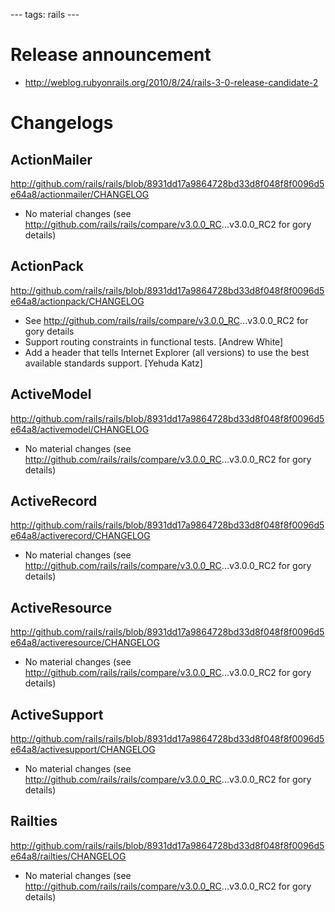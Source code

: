 ---
tags: rails
---
= Release announcement =

* http://weblog.rubyonrails.org/2010/8/24/rails-3-0-release-candidate-2

= Changelogs =

== ActionMailer ==

http://github.com/rails/rails/blob/8931dd17a9864728bd33d8f048f8f0096d5e64a8/actionmailer/CHANGELOG

* No material changes (see http://github.com/rails/rails/compare/v3.0.0_RC...v3.0.0_RC2 for gory details)

== ActionPack ==

http://github.com/rails/rails/blob/8931dd17a9864728bd33d8f048f8f0096d5e64a8/actionpack/CHANGELOG

* See http://github.com/rails/rails/compare/v3.0.0_RC...v3.0.0_RC2 for gory details
* Support routing constraints in functional tests. [Andrew White]
* Add a header that tells Internet Explorer (all versions) to use the best available standards support. [Yehuda Katz]

== ActiveModel ==

http://github.com/rails/rails/blob/8931dd17a9864728bd33d8f048f8f0096d5e64a8/activemodel/CHANGELOG

* No material changes (see http://github.com/rails/rails/compare/v3.0.0_RC...v3.0.0_RC2 for gory details)

== ActiveRecord ==

http://github.com/rails/rails/blob/8931dd17a9864728bd33d8f048f8f0096d5e64a8/activerecord/CHANGELOG

* No material changes (see http://github.com/rails/rails/compare/v3.0.0_RC...v3.0.0_RC2 for gory details)

== ActiveResource ==

http://github.com/rails/rails/blob/8931dd17a9864728bd33d8f048f8f0096d5e64a8/activeresource/CHANGELOG

* No material changes (see http://github.com/rails/rails/compare/v3.0.0_RC...v3.0.0_RC2 for gory details)

== ActiveSupport ==

http://github.com/rails/rails/blob/8931dd17a9864728bd33d8f048f8f0096d5e64a8/activesupport/CHANGELOG

* No material changes (see http://github.com/rails/rails/compare/v3.0.0_RC...v3.0.0_RC2 for gory details)

== Railties ==

http://github.com/rails/rails/blob/8931dd17a9864728bd33d8f048f8f0096d5e64a8/railties/CHANGELOG

* No material changes (see http://github.com/rails/rails/compare/v3.0.0_RC...v3.0.0_RC2 for gory details)
